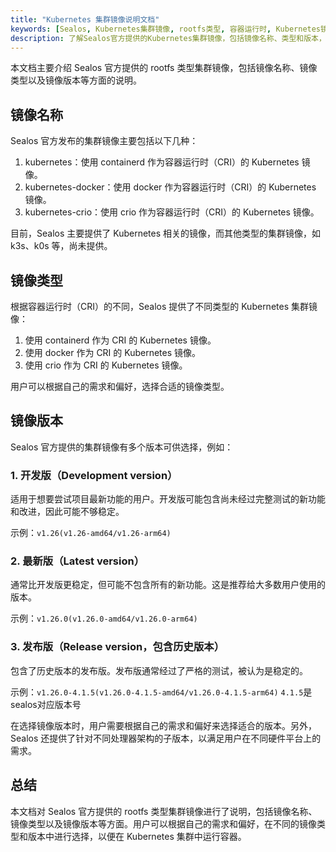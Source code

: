 ```yaml
---
title: "Kubernetes 集群镜像说明文档"
keywords: [Sealos, Kubernetes集群镜像, rootfs类型, 容器运行时, Kubernetes镜像版本]
description: 了解Sealos官方提供的Kubernetes集群镜像，包括镜像名称、类型和版本，选择适合您的Kubernetes容器运行时解决方案。
---
```


本文档主要介绍 Sealos 官方提供的 rootfs 类型集群镜像，包括镜像名称、镜像类型以及镜像版本等方面的说明。

## 镜像名称

Sealos 官方发布的集群镜像主要包括以下几种：

1. kubernetes：使用 containerd 作为容器运行时（CRI）的 Kubernetes 镜像。
2. kubernetes-docker：使用 docker 作为容器运行时（CRI）的 Kubernetes 镜像。
3. kubernetes-crio：使用 crio 作为容器运行时（CRI）的 Kubernetes 镜像。

目前，Sealos 主要提供了 Kubernetes 相关的镜像，而其他类型的集群镜像，如 k3s、k0s 等，尚未提供。

## 镜像类型

根据容器运行时（CRI）的不同，Sealos 提供了不同类型的 Kubernetes 集群镜像：

1. 使用 containerd 作为 CRI 的 Kubernetes 镜像。
2. 使用 docker 作为 CRI 的 Kubernetes 镜像。
3. 使用 crio 作为 CRI 的 Kubernetes 镜像。

用户可以根据自己的需求和偏好，选择合适的镜像类型。

## 镜像版本

Sealos 官方提供的集群镜像有多个版本可供选择，例如：

###  1. 开发版（Development version）

适用于想要尝试项目最新功能的用户。开发版可能包含尚未经过完整测试的新功能和改进，因此可能不够稳定。

示例：`v1.26(v1.26-amd64/v1.26-arm64)`

### 2. 最新版（Latest version）

通常比开发版更稳定，但可能不包含所有的新功能。这是推荐给大多数用户使用的版本。

示例：`v1.26.0(v1.26.0-amd64/v1.26.0-arm64)`

### 3. 发布版（Release version，包含历史版本）

包含了历史版本的发布版。发布版通常经过了严格的测试，被认为是稳定的。

示例：`v1.26.0-4.1.5(v1.26.0-4.1.5-amd64/v1.26.0-4.1.5-arm64)` `4.1.5`是sealos对应版本号

在选择镜像版本时，用户需要根据自己的需求和偏好来选择适合的版本。另外，Sealos 还提供了针对不同处理器架构的子版本，以满足用户在不同硬件平台上的需求。

## 总结

本文档对 Sealos 官方提供的 rootfs 类型集群镜像进行了说明，包括镜像名称、镜像类型以及镜像版本等方面。用户可以根据自己的需求和偏好，在不同的镜像类型和版本中进行选择，以便在 Kubernetes 集群中运行容器。
